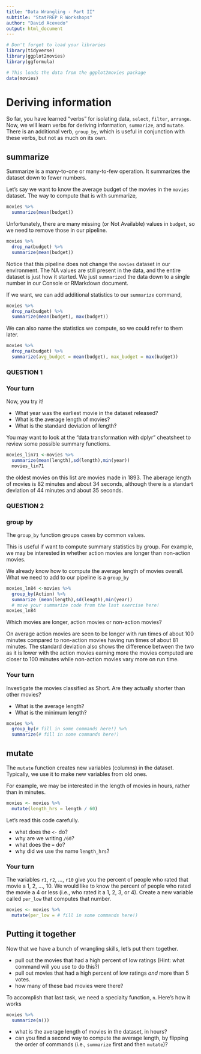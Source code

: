 ```yaml
---
title: "Data Wrangling - Part II"
subtitle: "StatPREP R Workshops"
author: "David Acevedo"
output: html_document
---
```


```r
# Don't forget to load your libraries
library(tidyverse)
library(ggplot2movies)
library(ggformula)
```

```r
# This loads the data from the ggplot2movies package
data(movies)
```

# Deriving information

So far, you have learned "verbs" for isolating data, `select`, `filter`, `arrange`. Now, we will learn verbs for deriving information, `summarize`, and `mutate`. There is an additional verb, `group_by`, which is useful in conjunction with these verbs, but not as much on its own. 

## summarize

Summarize is a many-to-one or many-to-few operation. It summarizes the dataset down to fewer numbers. 

Let's say we want to know the average budget of the movies in the `movies` dataset. The way to compute that is with summarize,

```r
movies %>%
  summarize(mean(budget))
```

Unfortunately, there are many missing (or Not Available) values in `budget`, so we need to remove those in our pipeline.

```r
movies %>%
  drop_na(budget) %>%
  summarize(mean(budget))
```

Notice that this pipeline does not change the `movies` dataset in our environment. The NA values are still present in the data, and the entire dataset is just how it started.  We just `summarize`d the data down to a single number in our Console or RMarkdown document. 

If we want, we can add additional statistics to our `summarize` command,

```r
movies %>%
  drop_na(budget) %>%
  summarize(mean(budget), max(budget))
```

We can also name the statistics we compute, so we could refer to them later.

```r
movies %>%
  drop_na(budget) %>%
  summarize(avg_budget = mean(budget), max_budget = max(budget))
```
### QUESTION 1
### Your turn

Now, you try it! 

- What year was the earliest movie in the dataset released? 
- What is the average length of movies?
- What is the standard deviation of length?

You may want to look at the "data transformation with dplyr" cheatsheet to review some possible summary functions. 

```r
movies_lin71 <-movies %>%
  summarize(mean(length),sd(length),min(year))
  movies_lin71
```

the oldest movies on this list are movies made in 1893. The aberage length of movies is 82 minutes and about 34 seconds, although there is a standart deviation of 44 minutes and about 35 seconds.

### QUESTION 2

### group by

The `group_by` function groups cases by common values. 

This is useful if want to compute summary statistics by group. For example, we may be interested in whether action movies are longer than non-action movies. 

We already know how to compute the average length of movies overall. What we need to add to our pipeline is a `group_by`

```r
movies_ln84 <-movies %>%
  group_by(Action) %>%
  summarize (mean(length),sd(length),min(year))
  # move your summarize code from the last exercise here!
movies_ln84
```

Which movies are longer, action movies or non-action movies? 

On average action movies are seen to be longer with run times of about 100 minutes compared to non-action movies having run times of about 81 minutes. The standard deviation also shows the difference between the two as it is lower with the action movies earning more the movies computed are closer to 100 minutes while non-action movies vary more on run time.

### Your turn

Investigate the movies classified as Short. Are they actually shorter than other movies? 

- What is the average length? 
- What is the minimum length?

```r
movies %>%
  group_by(# fill in some commands here!) %>%
  summarize(# fill in some commands here!)
```


## mutate

The `mutate` function creates new variables (columns) in the dataset. Typically, we use it to make new variables from old ones. 

For example, we may be interested in the length of movies in hours, rather than in minutes. 

```r
movies <- movies %>%
  mutate(length_hrs = length / 60)
```

Let's read this code carefully. 

- what does the `<-` do?
- why are we writing `/60`?
- what does the `=` do?
- why did we use the name `length_hrs`?

### Your turn

The variables `r1`, `r2`, ..., `r10` give you the percent of people who rated that movie a 1, 2, ..., 10. We would like to know the percent of people who rated the movie a 4 or less (i.e., who rated it a 1, 2, 3, or 4). Create a new variable called `per_low` that computes that number.

```r
movies <- movies %>%
  mutate(per_low = # fill in some commands here!)
```

## Putting it together

Now that we have a bunch of wrangling skills, let's put them together. 

- pull out the movies that had a high percent of low ratings (Hint: what command will you use to do this?)
- pull out movies that had a high percent of low ratings *and* more than 5 votes. 
- how many of these bad movies were there?

To accomplish that last task, we need a specialty function, `n`. Here's how it works

```r
movies %>%
  summarize(n())
```

- what is the average length of movies in the dataset, in hours? 
- can you find a second way to compute the average length, by flipping the order of commands (i.e., `summarize` first and then `mutate`)?

